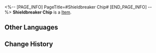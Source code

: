 <%-- [PAGE_INFO]
PageTitle=#Shieldbreaker Chip#
[END_PAGE_INFO] --%>
{{Item Infobox
|title       = Shieldbreaker Chip
|id          = 250225
|image       = Item Shieldbreaker Chip.png
|type        = 
|invCategory = 
|rarity      = 3
|effect      = When attacking Shielded enemy targets, greatly increases the DMG dealt by the attack.
|description = A game item in Aetherium Wars. Aether Spirits will gain a special enhanced ability after equipping it.
}}
'''Shieldbreaker Chip''' is a [[Item]].

==Other Languages==
{{Other Languages
|en   = Shieldbreaker Chip
|zhs  = 反护盾芯片
|zht  = 反護盾晶片
|ja   = チップ「アンチバリア」
|ko   = 실드브레이커 칩
|es   = Chip rompeescudo
|fr   = Puce de fendeur de bouclier
|ru   = Чип разрушения Щита
|th   = ชิปทลายโล่
|vi   = Chip Kẻ Phá Khiên
|de   = Chip: Schildbrecher
|id   = Shieldbreaker Chip
|pt   = Chip de Quebra-Escudo
}}

==Change History==
{{Change History|2.0}}